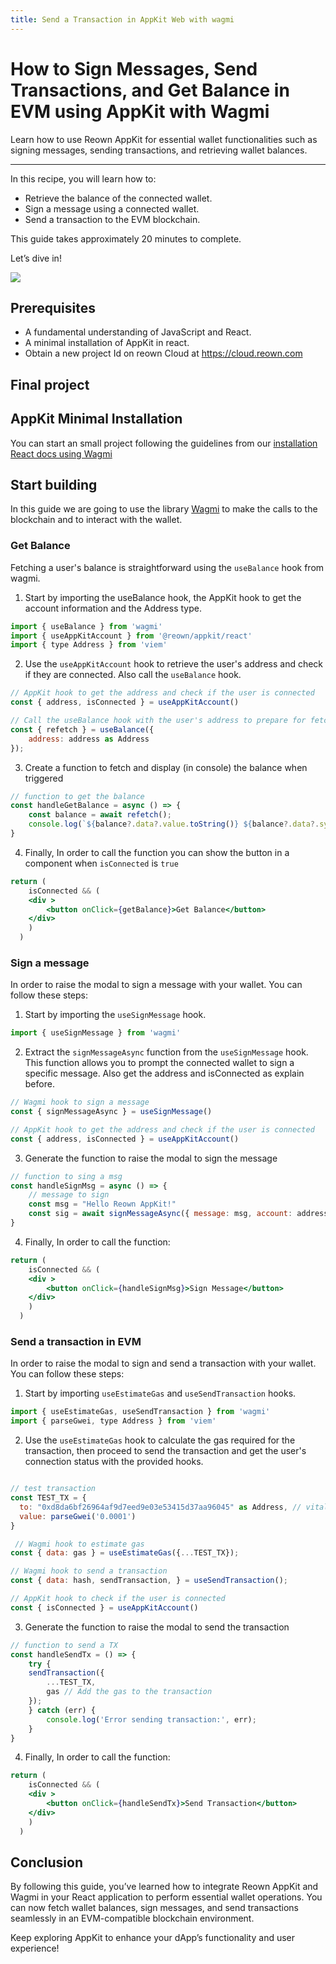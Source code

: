 ```yaml
---
title: Send a Transaction in AppKit Web with wagmi
---
```



# How to Sign Messages, Send Transactions, and Get Balance in EVM using AppKit with Wagmi

Learn how to use Reown AppKit for essential wallet functionalities such as signing messages, sending transactions, and retrieving wallet balances.

---

In this recipe, you will learn how to:

- Retrieve the balance of the connected wallet. 
- Sign a message using a connected wallet.
- Send a transaction to the EVM blockchain.


This guide takes approximately 20 minutes to complete.

Let’s dive in!

![](/assets/animatedGuideTx.gif)

## Prerequisites
- A fundamental understanding of JavaScript and React.
- A minimal installation of AppKit in react.
- Obtain a new project Id on reown Cloud at https://cloud.reown.com

## Final project
<GithubBox name="Appkit wagmi Example with blockchain interactions" url="https://github.com/reown-com/appkit-web-examples/tree/main/react/react-wagmi" description="Download the full project to try directly in your computer"></GithubBox>


## AppKit Minimal Installation

You can start an small project following the guidelines from our [installation React docs using Wagmi](https://docs.reown.com/appkit/react/core/installation?platform=wagmi)

## Start building

In this guide we are going to use the library [Wagmi](https://wagmi.sh/) to make the calls to the blockchain and to interact with the wallet.

### Get Balance

Fetching a user's balance is straightforward using the `useBalance` hook from wagmi.

1. Start by importing the useBalance hook, the AppKit hook to get the account information and the Address type.
```jsx
import { useBalance } from 'wagmi'
import { useAppKitAccount } from '@reown/appkit/react'
import { type Address } from 'viem'
```

2. Use the `useAppKitAccount` hook to retrieve the user's address and check if they are connected. Also call the `useBalance` hook.

```jsx
// AppKit hook to get the address and check if the user is connected
const { address, isConnected } = useAppKitAccount() 

// Call the useBalance hook with the user's address to prepare for fetching the balance.
const { refetch } = useBalance({
    address: address as Address
}); 

```

3. Create a function to fetch and display (in console) the balance when triggered

```jsx
// function to get the balance
const handleGetBalance = async () => {
    const balance = await refetch();
    console.log(`${balance?.data?.value.toString()} ${balance?.data?.symbol.toString()}`);
}

```

4. Finally, In order to call the function you can show the button in a component when `isConnected` is `true`

```jsx
return (
    isConnected && (
    <div >
        <button onClick={getBalance}>Get Balance</button>  
    </div>
    )
  )
```

### Sign a message

In order to raise the modal to sign a message with your wallet. You can follow these steps:

1. Start by importing the `useSignMessage` hook.

```jsx
import { useSignMessage } from 'wagmi'
```

2. Extract the `signMessageAsync` function from the `useSignMessage` hook. This function allows you to prompt the connected wallet to sign a specific message. Also get the address and isConnected as explain before.
```jsx
// Wagmi hook to sign a message
const { signMessageAsync } = useSignMessage() 

// AppKit hook to get the address and check if the user is connected
const { address, isConnected } = useAppKitAccount() 
```

3. Generate the function to raise the modal to sign the message

```jsx
// function to sing a msg 
const handleSignMsg = async () => {
    // message to sign
    const msg = "Hello Reown AppKit!" 
    const sig = await signMessageAsync({ message: msg, account: address as Address }); 
}
```

4. Finally, In order to call the function:

```jsx
return (
    isConnected && (
    <div >
        <button onClick={handleSignMsg}>Sign Message</button>  
    </div>
    )
  )
```

### Send a transaction in EVM

In order to raise the modal to sign and send a transaction with your wallet. You can follow these steps:

1. Start by importing `useEstimateGas` and `useSendTransaction` hooks.

```jsx
import { useEstimateGas, useSendTransaction } from 'wagmi'
import { parseGwei, type Address } from 'viem'
```

2. Use the `useEstimateGas` hook to calculate the gas required for the transaction, then proceed to send the transaction and get the user's connection status with the provided hooks.
```jsx

// test transaction
const TEST_TX = {
  to: "0xd8da6bf26964af9d7eed9e03e53415d37aa96045" as Address, // vitalik address
  value: parseGwei('0.0001')
}

 // Wagmi hook to estimate gas
const { data: gas } = useEstimateGas({...TEST_TX});

// Wagmi hook to send a transaction
const { data: hash, sendTransaction, } = useSendTransaction(); 

// AppKit hook to check if the user is connected
const { isConnected } = useAppKitAccount() 
```

3. Generate the function to raise the modal to send the transaction

```jsx
// function to send a TX
const handleSendTx = () => {
    try {
    sendTransaction({
        ...TEST_TX,
        gas // Add the gas to the transaction
    });
    } catch (err) {
        console.log('Error sending transaction:', err);
    }
}
```

4. Finally, In order to call the function:

```jsx
return (
    isConnected && (
    <div >
        <button onClick={handleSendTx}>Send Transaction</button>  
    </div>
    )
  )
```

## Conclusion

By following this guide, you’ve learned how to integrate Reown AppKit and Wagmi in your React application to perform essential wallet operations. 
You can now fetch wallet balances, sign messages, and send transactions seamlessly in an EVM-compatible blockchain environment. 

Keep exploring AppKit to enhance your dApp’s functionality and user experience!